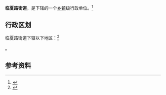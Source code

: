 {{中国乡级行政区|62/01/02/004/000}}

'''临夏路街道'''，是{{PRC admin/fullname|62/01/02/004/000|3}}下辖的一个[[乡镇|乡镇]]级行政单位。<ref>{{PRC admin/ref sgc|{{PRC admin/parent|62/01/02/004/000}}}}</ref>

== 行政区划 ==

临夏路街道下辖以下地区：<ref>{{PRC admin/ref sgc|62/01/02/004/000}}</ref>

{{PRC admin/children|62/01/02/004/000}}。

== 参考资料 ==

{{reflist}}

{{行政区划小作品}}
{{PRC admin/navcat|62/01/02/004/000}}